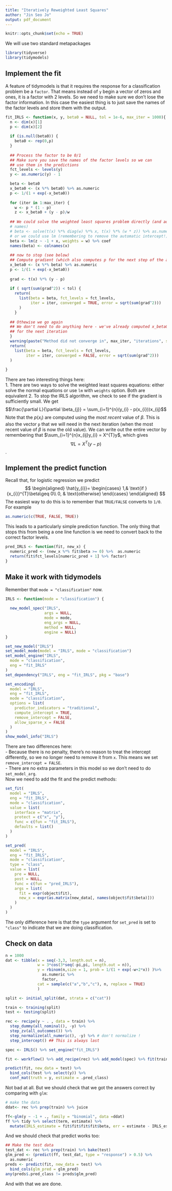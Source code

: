 ```yaml
---
title: "Iteratively Reweighted Least Squares"
author: "Jin Seo Jo"
output: pdf_document
---
```


```r
knitr::opts_chunk$set(echo = TRUE)
```

We will use two standard metapackages
```r
library(tidyverse)
library(tidymodels)
```

## Implement the fit
A feature of tidymodels is that it requires the response for a classification problem be a `factor`. That means instead of `y` begin a vector of zeros and ones, it is a factor with 2 levels. So we need to make sure we don't lose the factor information. In this case the easiest thing is to just save the names of the factor levels and store them with the output.
```r
fit_IRLS <- function(x, y, beta0 = NULL, tol = 1e-6, max_iter = 1000){
  n <- dim(x)[1]
  p <- dim(x)[2]
  
  if (is.null(beta0)) {
    beta0 <- rep(0,p)
  }
  
  ## Process the factor to be 0/1
  ## Make sure you save the names of the factor levels so we can
  ## use them in the predictions
  fct_levels <- levels(y)
  y <- as.numeric(y) - 1

  beta <- beta0
  x_beta0 <- (x %*% beta0) %>% as.numeric
  p <- 1/(1 + exp(-x_beta0))
  
  for (iter in 1:max_iter) {
    w <- p * (1 - p)
    z <- x_beta0 + (y - p)/w
    
  ## We could solve the weighted least squares problem directly (and add the
  # names)
  # beta <- solve(t(x) %*% diag(w) %*% x, t(x) %*% (w * z)) %>% as.numeric
  # or we could use lm (remembering to remove the automatic intercept!)
  beta <- lm(z ~ -1 + x, weights = w) %>% coef 
  names(beta) <- colnames(x)
  
  ## now to stop (see below)
  ## Compute gradient (which also computes p for the next step of the algorithm)
  x_beta0 <- (x %*% beta) %>% as.numeric
  p <- 1/(1 + exp(-x_beta0))
  
  grad <- t(x) %*% (y - p)
  
  if ( sqrt(sum(grad^2)) < tol) {
    return(
      list(beta = beta, fct_levels = fct_levels,
           iter = iter, converged = TRUE, error = sqrt(sum(grad^2)))
      )
    }
    
  ## Othewise we go again
  ## We don't need to do anything here - we've already computed x_beta0 and p
  ## for the next iteration
  }
  warning(paste("Method did not converge in", max_iter, "iterations", sep = " "))
  return(
    list(beta = beta, fct_levels = fct_levels,
         iter = iter, converged = FALSE, error = sqrt(sum(grad^2)))
  )
  
}
```

There are two interesting things here:  
1. There are two ways to solve the weighted least squares equations: either solve the normal equations or use `lm` with `weights` option. Both are equivalent
2. To stop the IRLS algorithm, we check to see if the gradient is sufficiently small. We get $$\frac{\partial L}{\partial \beta_{j}} = \sum_{i=1}^{n}(y_{i} - p(x_{i}))x_{ij}$$
Note that the $p(x_{i})$ are computed using the _most recent_ value of $\beta$. This is also the vector `p` that we will need in the next iteration (when the most recent value of $\beta$ is now the old value). We can write out the entire vector by remembering that $\sum_{i=1}^{n}x_{ij}y_{i} = X^{T}y$, which gives $$\nabla L = X^{T}(y - p)$$.

## Implement the predict function
Recall that, for logistic regression we predict
$$
\begin{aligned}
    \hat{y_{i}}= 
\begin{cases}
    1,& \text{if } {x_{i}}^{T}\beta\geq 0\\
    0,              & \text{otherwise}
\end{cases}
\end{aligned}
$$
The easiest way to do this is to remember that `TRUE/FALSE` converts to `1/0`.  
For example  
```r
as.numeric(c(TRUE, FALSE, TRUE))
```

This leads to a particularly simple prediction function. The only thing that stops this from being a one line function is we need to convert back to the correct factor levels.  
```r
pred_IRLS <- function(fit, new_x) {
  numeric_pred <- (new_x %*% fit$beta >= 0) %>%  as.numeric
  return(fit$fct_levels[numeric_pred + 1] %>% factor)
}
```

## Make it work with tidymodels
Remember that `mode = "classification"` now.
```r
IRLS <- function(mode = "classification") {
  
  new_model_spec("IRLS",
                 args = NULL,
                 mode = mode,
                 eng_args = NULL,
                 method = NULL,
                 engine = NULL)
}

set_new_model("IRLS")
set_model_mode(model = "IRLS", mode = "classification") 
set_model_engine("IRLS",
  mode = "classification",
  eng = "fit_IRLS"
)
set_dependency("IRLS", eng = "fit_IRLS", pkg = "base")

set_encoding(
  model = "IRLS",
  eng = "fit_IRLS",
  mode = "classification", 
  options = list(
    predictor_indicators = "traditional",
    compute_intercept = TRUE,
    remove_intercept = FALSE,
    allow_sparse_x = FALSE
  ) 
)
show_model_info("IRLS")
```

There are two differences here:  
- Because there is no penalty, there's no reason to treat the intercept differently, so we no longer need to remove it from `x`. This means we set `remove_intercept = FALSE`.  
- There are no extra parameters in this model so we don't need to do `set_model_arg`.  
Now we need to add the fit and the predict methods:
```r
set_fit(
  model = "IRLS",
  eng = "fit_IRLS",
  mode = "classification", 
  value = list(
    interface = "matrix", 
    protect = c("x", "y"),
    func = c(fun = "fit_IRLS"), 
    defaults = list()
  ) 
)

set_pred(
  model = "IRLS",
  eng = "fit_IRLS",
  mode = "classification", 
  type = "class",
  value = list(
    pre = NULL,
    post = NULL,
    func = c(fun = "pred_IRLS"), 
    args = list(
      fit = expr(object$fit),
      new_x = expr(as.matrix(new_data[, names(object$fit$beta)])) 
    )
  ) 
)
```

The only difference here is that the `type` argument for `set_pred` is set to `"class"` to indicate that we are doing classification.  

## Check on data
```r
n = 1000
dat <- tibble(x = seq(-3,3, length.out = n),
              w = 3*cos(3*seq(-pi,pi, length.out = n)),
              y = rbinom(n,size = 1, prob = 1/(1 + exp(-w+2*x)) )%>%
                as.numeric %>% 
                factor,
              cat = sample(c("a","b","c"), n, replace = TRUE)
              )

split <- initial_split(dat, strata = c("cat"))

train <- training(split)
test <- testing(split)

rec <- recipe(y ~ . , data = train) %>% 
  step_dummy(all_nominal(), -y) %>% 
  step_zv(all_outcomes()) %>% 
  step_normalize(all_numeric(), -y) %>% # don't normalize ! 
  step_intercept() ## This is always last

spec <- IRLS() %>% set_engine("fit_IRLS")

fit <- workflow() %>% add_recipe(rec) %>% add_model(spec) %>% fit(train)

predict(fit, new_data = test) %>% 
  bind_cols(test %>% select(y)) %>% 
  conf_mat(truth = y, estimate = .pred_class)
```

Not bad at all. But we should check that we got the answers correct by comparing with `glm`:
```r
# make the data
ddat<- rec %>% prep(train) %>% juice

ff<-glm(y ~ -1 + ., family = "binomial", data =ddat)
ff %>% tidy %>% select(term, estimate) %>%
  mutate(IRLS_estimate = fit$fit$fit$fit$beta, err = estimate - IRLS_estimate)
```

And we should check that predict works too:
```r
## Make the test data
test_dat <- rec %>% prep(train) %>% bake(test)
glm_pred <- (predict(ff, test_dat, type = "response") > 0.5) %>% 
  as.numeric 
preds <- predict(fit, new_data = test) %>% 
  bind_cols(glm_pred = glm_pred) 
any(preds$.pred_class != preds$glm_pred)
```

And with that we are done.